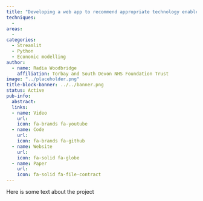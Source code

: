 ```yaml
---
title: "Developing a web app to recommend appropriate technology enabled care"
techniques:
  -
areas:
  -
categories:
  - Streamlit
  - Python
  - Economic modelling
author:
  - name: Radia Woodbridge
    affiliation: Torbay and South Devon NHS Foundation Trust
image: "../placeholder.png"
title-block-banner: ../../banner.png
status: Active
pub-info:
  abstract:
  links:
  - name: Video
    url:
    icon: fa-brands fa-youtube
  - name: Code
    url:
    icon: fa-brands fa-github
  - name: Website
    url:
    icon: fa-solid fa-globe
  - name: Paper
    url:
    icon: fa-solid fa-file-contract
---
```


Here is some text about the project
